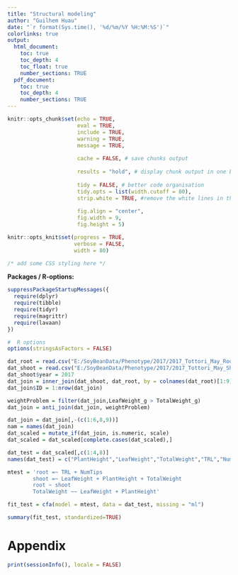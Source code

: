 ```yaml
---
title: "Structural modeling"
author: "Guilhem Huau"
date: "`r format(Sys.time(), '%d/%m/%Y %H:%M:%S')`"
colorlinks: true
output:
  html_document:
    toc: true
    toc_depth: 4
    toc_float: true
    number_sections: TRUE
  pdf_document:
    toc: true
    toc_depth: 4
    number_sections: TRUE
---
```


```r
knitr::opts_chunk$set(echo = TRUE,
                      eval = TRUE,
                      include = TRUE,
                      warning = TRUE,
                      message = TRUE,
                      
                      cache = FALSE, # save chunks output 
                      
                      results = "hold", # display chunk output in one block
                      
                      tidy = FALSE, # better code organisation
                      tidy.opts = list(width.cutoff = 80),
                      strip.white = TRUE, #remove the white lines in the beginning or end of a source chunk
                      
                      fig.align = "center",
                      fig.width = 9,
                      fig.height = 5)

knitr::opts_knit$set(progress = TRUE,
                     verbose = FALSE,
                     width = 80)

```

```css
/* add some CSS styling here */
```

**Packages / R-options:**
```r
suppressPackageStartupMessages({
  require(dplyr)
  require(tibble)
  require(tidyr)
  require(magrittr)
  require(lavaan)
})

#  R options
options(stringsAsFactors = FALSE)

```


```r
dat_root = read.csv("E:/SoyBeanData/Phenotype/2017/2017_Tottori_May_RootPhenotype.csv")
dat_shoot = read.csv("E:/SoyBeanData/Phenotype/2017/2017_Tottori_May_ShootPhenotype.csv")
dat_shoot$year = 2017
dat_join = inner_join(dat_shoot, dat_root, by = colnames(dat_root)[1:9])
dat_join$ID = 1:nrow(dat_join)

weightProblem = filter(dat_join,LeafWeight_g > TotalWeight_g)
dat_join = anti_join(dat_join, weightProblem)

dat_join = dat_join[,-(c(1:6,8,9))]
nam = names(dat_join)
dat_scaled = mutate_if(dat_join, is.numeric, scale)
dat_scaled = dat_scaled[complete.cases(dat_scaled),]
```

```r

dat_test = dat_scaled[,c(1:4,8)]
names(dat_test) = c("PlantHeight","LeafWeight","TotalWeight","TRL","NumTips")

mtest = 'root =~ TRL + NumTips
        shoot =~ LeafWeight + PlantHeight + TotalWeight
        root ~ shoot
        TotalWeight ~~ LeafWeight + PlantHeight'

fit_test = cfa(model = mtest, data = dat_test, missing = "ml")

summary(fit_test, standardized=TRUE)

```



# Appendix
```r
print(sessionInfo(), locale = FALSE)
```
